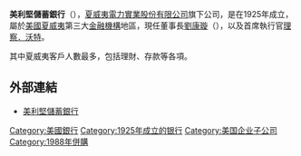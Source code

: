 '''美利堅儲蓄銀行'''（{{lang-en|'''American Saving Bank'''}}），[[夏威夷電力實業股份有限公司|夏威夷電力實業股份有限公司]]旗下公司，是在1925年成立，屬於[[美國|美國]][[夏威夷|夏威夷]]第三大[[金融機構|金融機構]]地區，現任董事長[[劉康璇|劉康璇]]（{{lang-en|Constance Lau}}），以及首席執行官[[理察．沃特|理察．沃特]]。

其中夏威夷客戶人數最多，包括理財、存款等各項。

==外部連結==
*[http://www.asbhawaii.com/ 美利堅儲蓄銀行] {{Wayback|url=http://www.asbhawaii.com/ |date=20210422133229 }}{{en}}
{{authority control}}
[[Category:美國銀行|Category:美國銀行]]
[[Category:1925年成立的银行|Category:1925年成立的银行]]
[[Category:美国企业子公司|Category:美国企业子公司]]
[[Category:1988年併購|Category:1988年併購]]